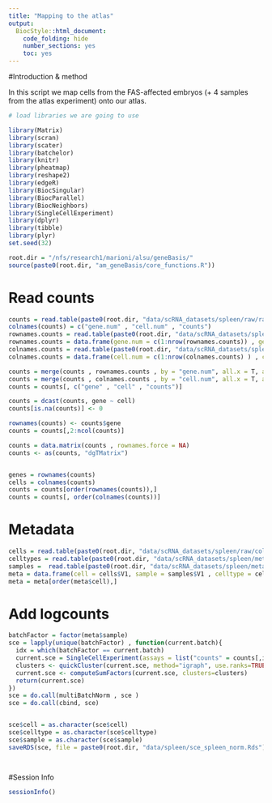 ```yaml
---
title: "Mapping to the atlas"
output:
  BiocStyle::html_document:
    code_folding: hide
    number_sections: yes
    toc: yes  
---
```

#Introduction & method

In this script we map cells from the FAS-affected embryos (+ 4 samples from the atlas experiment) onto our atlas.

```r
# load libraries we are going to use

library(Matrix)
library(scran)
library(scater)
library(batchelor)
library(knitr)
library(pheatmap)
library(reshape2)
library(edgeR)
library(BiocSingular)
library(BiocParallel)
library(BiocNeighbors)
library(SingleCellExperiment)
library(dplyr)
library(tibble)
library(plyr)
set.seed(32)

root.dir = "/nfs/research1/marioni/alsu/geneBasis/"
source(paste0(root.dir, "am_geneBasis/core_functions.R"))


```


# Read counts

```r


counts = read.table(paste0(root.dir, "data/scRNA_datasets/spleen/raw/raw_counts.txt"), sep = " ", header = F)
colnames(counts) = c("gene.num" , "cell.num" , "counts")
rownames.counts = read.table(paste0(root.dir, "data/scRNA_datasets/spleen/raw/rownames.txt"), sep = "\n", header = F) 
rownames.counts = data.frame(gene.num = c(1:nrow(rownames.counts)) , gene =  rownames.counts$V1 )
colnames.counts = read.table(paste0(root.dir, "data/scRNA_datasets/spleen/raw/colnames.txt"), sep = "\n", header = F)
colnames.counts = data.frame(cell.num = c(1:nrow(colnames.counts) ) , cell = colnames.counts$V1 )

counts = merge(counts , rownames.counts , by = "gene.num", all.x = T, all.y = F)
counts = merge(counts , colnames.counts , by = "cell.num", all.x = T, all.y = F)
counts = counts[, c("gene" , "cell" , "counts")]

counts = dcast(counts, gene ~ cell)
counts[is.na(counts)] <- 0

rownames(counts) <- counts$gene
counts = counts[,2:ncol(counts)]

counts = data.matrix(counts , rownames.force = NA)
counts <- as(counts, "dgTMatrix") 


genes = rownames(counts)
cells = colnames(counts)
counts = counts[order(rownames(counts)),]
counts = counts[, order(colnames(counts))]


```


# Metadata

```r

cells = read.table(paste0(root.dir, "data/scRNA_datasets/spleen/raw/colnames.txt"), sep = "\n", header = F)
celltypes = read.table(paste0(root.dir, "data/scRNA_datasets/spleen/metadata/annotations.txt"), sep = "\n", header = F)
samples =  read.table(paste0(root.dir, "data/scRNA_datasets/spleen/metadata/batch.txt"), sep = "\n", header = F)
meta = data.frame(cell = cells$V1, sample = samples$V1 , celltype = celltypes$V1)
meta = meta[order(meta$cell),]


```

# Add logcounts

```r



batchFactor = factor(meta$sample)
sce = lapply(unique(batchFactor) , function(current.batch){
  idx = which(batchFactor == current.batch)
  current.sce = SingleCellExperiment(assays = list("counts" = counts[,idx]), colData = meta[idx,])
  clusters <- quickCluster(current.sce, method="igraph", use.ranks=TRUE, d=50, min.mean=0.1)
  current.sce <- computeSumFactors(current.sce, clusters=clusters)
  return(current.sce)
})
sce = do.call(multiBatchNorm , sce )
sce = do.call(cbind, sce)


sce$cell = as.character(sce$cell)
sce$celltype = as.character(sce$celltype)
sce$sample = as.character(sce$sample)
saveRDS(sce, file = paste0(root.dir, "data/spleen/sce_spleen_norm.Rds"))




```


#Session Info

```r
sessionInfo()
```
